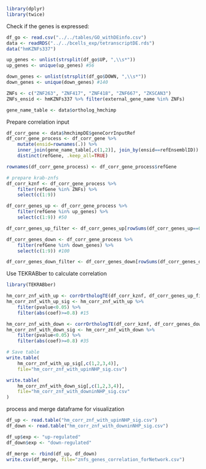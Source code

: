 ```r
library(dplyr)
library(twice)
```

Check if the genes is expressed:

```r
df_go <- read.csv("../../tables/GO_withDEinfo.csv")
data <- readRDS("../../bcells_exp/tetranscriptDE.rds")
data("hmKZNFs337")

up_genes <- unlist(strsplit(df_go$UP, ",\\s*"))
up_genes <- unique(up_genes) #56

down_genes <- unlist(strsplit(df_go$DOWN, ",\\s*"))
down_genes <- unique(down_genes) #140
```

```r
ZNFs <- c("ZNF263", "ZNF417", "ZNF418", "ZNF667", "ZKSCAN3")
ZNFs_ensid <- hmKZNFs337 %>% filter(external_gene_name %in% ZNFs)
```

```r
gene_name_table <- data$ortholog_hmchimp
```

Prepare correlation input

```r
df_corr_gene <- data$hmchimpDE$geneCorrInputRef
df_corr_gene_process <- df_corr_gene %>%
    mutate(ensid=rownames(.)) %>%
    inner_join(gene_name_table[,c(1,2)], join_by(ensid==refEnsemblID)) %>%
    distinct(refGene, .keep_all=TRUE)

rownames(df_corr_gene_process) <- df_corr_gene_process$refGene

# prepare krab-znfs
df_corr_kznf <- df_corr_gene_process %>%
    filter(refGene %in% ZNFs) %>%
    select(c(1:9))

df_corr_genes_up <- df_corr_gene_process %>%
    filter(refGene %in% up_genes) %>%
    select(c(1:9)) #50

df_corr_genes_up_filter <- df_corr_genes_up[rowSums(df_corr_genes_up==0) <= 6,] #37

df_corr_genes_down <- df_corr_gene_process %>%
    filter(refGene %in% down_genes) %>%
    select(c(1:9)) #100

df_corr_genes_down_filter <- df_corr_genes_down[rowSums(df_corr_genes_down==0) <= 6,] #81
```

Use TEKRABber to calculate correlation

```r
library(TEKRABber)

hm_corr_znf_with_up <- corrOrthologTE(df_corr_kznf, df_corr_genes_up_filter, numCore=2)
hm_corr_znf_with_up_sig <- hm_corr_znf_with_up %>%
    filter(pvalue<0.05) %>%
    filter(abs(coef)>=0.8) #15

hm_corr_znf_with_down <- corrOrthologTE(df_corr_kznf, df_corr_genes_down_filter, numCore=2)
hm_corr_znf_with_down_sig <- hm_corr_znf_with_down %>%
    filter(pvalue<0.05) %>%
    filter(abs(coef)>=0.8) #35

# Save table
write.table(
    hm_corr_znf_with_up_sig[,c(1,2,3,4)],
    file="hm_corr_znf_with_upinNHP_sig.csv")

write.table(
    hm_corr_znf_with_down_sig[,c(1,2,3,4)],
    file="hm_corr_znf_with_downinNHP_sig.csv"
)

```

process and merge dataframe for visualization
```r
df_up <- read.table("hm_corr_znf_with_upinNHP_sig.csv")
df_down <- read.table("hm_corr_znf_with_downinNHP_sig.csv")

df_up$exp <- "up-regulated"
df_down$exp <- "down-regulated"

df_merge <- rbind(df_up, df_down)
write.csv(df_merge, file="znfs_genes_correlation_forNetwork.csv")
```


